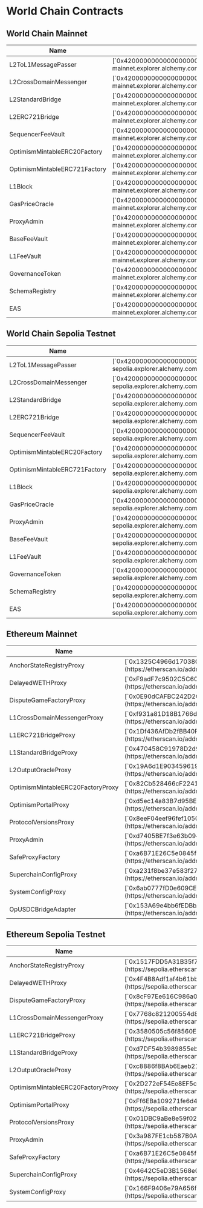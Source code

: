 # World Chain Contracts

## World Chain Mainnet 

<table>
  <thead>
    <tr>
      <th>Name</th>
      <th>Address</th>
    </tr>
  </thead>
  <tbody>
    <tr>
      <td className="align-middle">L2ToL1MessagePasser</td>
      <td className="align-middle">[`0x4200000000000000000000000000000000000016`](https://worldchain-mainnet.explorer.alchemy.com/address/0x4200000000000000000000000000000000000016)</td>
    </tr>
    <tr>
      <td className="align-middle">L2CrossDomainMessenger</td>
      <td className="align-middle">[`0x4200000000000000000000000000000000000007`](https://worldchain-mainnet.explorer.alchemy.com/address/0x4200000000000000000000000000000000000007)</td>
    </tr>
    <tr>
      <td className="align-middle">L2StandardBridge</td>
      <td className="align-middle">[`0x4200000000000000000000000000000000000010`](https://worldchain-mainnet.explorer.alchemy.com/address/0x4200000000000000000000000000000000000010)</td>
    </tr>
    <tr>
      <td className="align-middle">L2ERC721Bridge</td>
      <td className="align-middle">[`0x4200000000000000000000000000000000000014`](https://worldchain-mainnet.explorer.alchemy.com/address/0x4200000000000000000000000000000000000014)</td>
    </tr>
    <tr>
      <td className="align-middle">SequencerFeeVault</td>
      <td className="align-middle">[`0x4200000000000000000000000000000000000011`](https://worldchain-mainnet.explorer.alchemy.com/address/0x4200000000000000000000000000000000000011)</td>
    </tr>
    <tr>
      <td className="align-middle">OptimismMintableERC20Factory</td>
      <td className="align-middle">[`0x4200000000000000000000000000000000000012`](https://worldchain-mainnet.explorer.alchemy.com/address/0x4200000000000000000000000000000000000012)</td>
    </tr>
    <tr>
      <td className="align-middle">OptimismMintableERC721Factory</td>
      <td className="align-middle">[`0x4200000000000000000000000000000000000017`](https://worldchain-mainnet.explorer.alchemy.com/address/0x4200000000000000000000000000000000000017)</td>
    </tr>
    <tr>
      <td className="align-middle">L1Block</td>
      <td className="align-middle">[`0x4200000000000000000000000000000000000015`](https://worldchain-mainnet.explorer.alchemy.com/address/0x4200000000000000000000000000000000000015)</td>
    </tr>
    <tr>
      <td className="align-middle">GasPriceOracle</td>
      <td className="align-middle">[`0x420000000000000000000000000000000000000F`](https://worldchain-mainnet.explorer.alchemy.com/address/0x420000000000000000000000000000000000000F)</td>
    </tr>
   <tr>
      <td className="align-middle">ProxyAdmin</td>
      <td className="align-middle">[`0x4200000000000000000000000000000000000018`](https://worldchain-mainnet.explorer.alchemy.com/address/0x4200000000000000000000000000000000000018)</td>
    </tr>
   <tr>
      <td className="align-middle">BaseFeeVault</td>
      <td className="align-middle">[`0x4200000000000000000000000000000000000019`](https://worldchain-mainnet.explorer.alchemy.com/address/0x4200000000000000000000000000000000000019)</td>
    </tr>
   <tr>
      <td className="align-middle">L1FeeVault</td>
      <td className="align-middle">[`0x420000000000000000000000000000000000001A`](https://worldchain-mainnet.explorer.alchemy.com/address/0x420000000000000000000000000000000000001A)</td>
    </tr>
   <tr>
      <td className="align-middle">GovernanceToken</td>
      <td className="align-middle">[`0x4200000000000000000000000000000000000042`](https://worldchain-mainnet.explorer.alchemy.com/address/0x4200000000000000000000000000000000000042)</td>
    </tr>
    <tr>
      <td className="align-middle">SchemaRegistry</td>
      <td className="align-middle">[`0x4200000000000000000000000000000000000020`](https://worldchain-mainnet.explorer.alchemy.com/address/0x4200000000000000000000000000000000000020)</td>
    </tr>
    <tr>
      <td className="align-middle">EAS</td>
      <td className="align-middle">[`0x4200000000000000000000000000000000000021`](https://worldchain-mainnet.explorer.alchemy.com/address/0x4200000000000000000000000000000000000021)</td>
    </tr>
  </tbody>
</table>


## World Chain Sepolia Testnet 

<table>
  <thead>
    <tr>
      <th>Name</th>
      <th>Address</th>
    </tr>
  </thead>
  <tbody>
    <tr>
      <td className="align-middle">L2ToL1MessagePasser</td>
      <td className="align-middle">[`0x4200000000000000000000000000000000000016`](https://worldchain-sepolia.explorer.alchemy.com/address/0x4200000000000000000000000000000000000016)</td>
    </tr>
    <tr>
      <td className="align-middle">L2CrossDomainMessenger</td>
      <td className="align-middle">[`0x4200000000000000000000000000000000000007`](https://worldchain-sepolia.explorer.alchemy.com/address/0x4200000000000000000000000000000000000007)</td>
    </tr>
    <tr>
      <td className="align-middle">L2StandardBridge</td>
      <td className="align-middle">[`0x4200000000000000000000000000000000000010`](https://worldchain-sepolia.explorer.alchemy.com/address/0x4200000000000000000000000000000000000010)</td>
    </tr>
    <tr>
      <td className="align-middle">L2ERC721Bridge</td>
      <td className="align-middle">[`0x4200000000000000000000000000000000000014`](https://worldchain-sepolia.explorer.alchemy.com/address/0x4200000000000000000000000000000000000014)</td>
    </tr>
    <tr>
      <td className="align-middle">SequencerFeeVault</td>
      <td className="align-middle">[`0x4200000000000000000000000000000000000011`](https://worldchain-sepolia.explorer.alchemy.com/address/0x4200000000000000000000000000000000000011)</td>
    </tr>
    <tr>
      <td className="align-middle">OptimismMintableERC20Factory</td>
      <td className="align-middle">[`0x4200000000000000000000000000000000000012`](https://worldchain-sepolia.explorer.alchemy.com/address/0x4200000000000000000000000000000000000012)</td>
    </tr>
    <tr>
      <td className="align-middle">OptimismMintableERC721Factory</td>
      <td className="align-middle">[`0x4200000000000000000000000000000000000017`](https://worldchain-sepolia.explorer.alchemy.com/address/0x4200000000000000000000000000000000000017)</td>
    </tr>
    <tr>
      <td className="align-middle">L1Block</td>
      <td className="align-middle">[`0x4200000000000000000000000000000000000015`](https://worldchain-sepolia.explorer.alchemy.com/address/0x4200000000000000000000000000000000000015)</td>
    </tr>
    <tr>
      <td className="align-middle">GasPriceOracle</td>
      <td className="align-middle">[`0x420000000000000000000000000000000000000F`](https://worldchain-sepolia.explorer.alchemy.com/address/0x420000000000000000000000000000000000000F)</td>
    </tr>
   <tr>
      <td className="align-middle">ProxyAdmin</td>
      <td className="align-middle">[`0x4200000000000000000000000000000000000018`](https://worldchain-sepolia.explorer.alchemy.com/address/0x4200000000000000000000000000000000000018)</td>
    </tr>
   <tr>
      <td className="align-middle">BaseFeeVault</td>
      <td className="align-middle">[`0x4200000000000000000000000000000000000019`](https://worldchain-sepolia.explorer.alchemy.com/address/0x4200000000000000000000000000000000000019)</td>
    </tr>
   <tr>
      <td className="align-middle">L1FeeVault</td>
      <td className="align-middle">[`0x420000000000000000000000000000000000001A`](https://worldchain-sepolia.explorer.alchemy.com/address/0x420000000000000000000000000000000000001A)</td>
    </tr>
   <tr>
      <td className="align-middle">GovernanceToken</td>
      <td className="align-middle">[`0x4200000000000000000000000000000000000042`](https://worldchain-sepolia.explorer.alchemy.com/address/0x4200000000000000000000000000000000000042)</td>
    </tr>
    <tr>
      <td className="align-middle">SchemaRegistry</td>
      <td className="align-middle">[`0x4200000000000000000000000000000000000020`](https://worldchain-sepolia.explorer.alchemy.com/address/0x4200000000000000000000000000000000000020)</td>
    </tr>
    <tr>
      <td className="align-middle">EAS</td>
      <td className="align-middle">[`0x4200000000000000000000000000000000000021`](https://worldchain-sepolia.explorer.alchemy.com/address/0x4200000000000000000000000000000000000021)</td>
    </tr>
  </tbody>
</table>

## Ethereum Mainnet 
<table>
  <thead>
    <tr>
      <th>Name</th>
      <th>Address</th>
    </tr>
  </thead>
  <tbody>
    <tr>
      <td className="align-middle">AnchorStateRegistryProxy</td>
      <td className="align-middle">[`0x1325C4966d17038C5592fb38416AeE85EE73c0cb`](https://etherscan.io/address/0x1325C4966d17038C5592fb38416AeE85EE73c0cb)</td>
    </tr>
    <tr>
      <td className="align-middle">DelayedWETHProxy</td>
      <td className="align-middle">[`0xF9adF7c9502C5C60352C20a4d22683422DbD061F`](https://etherscan.io/address/0xF9adF7c9502C5C60352C20a4d22683422DbD061F)</td>
    </tr>
    <tr>
      <td className="align-middle">DisputeGameFactoryProxy</td>
      <td className="align-middle">[`0x0E90dCAFBC242D2C861A20Bb20EC8E7182965a52`](https://etherscan.io/address/0x0E90dCAFBC242D2C861A20Bb20EC8E7182965a52)</td>
    </tr>
    <tr>
      <td className="align-middle">L1CrossDomainMessengerProxy</td>
      <td className="align-middle">[`0xf931a81D18B1766d15695ffc7c1920a62b7e710a`](https://etherscan.io/address/0xf931a81D18B1766d15695ffc7c1920a62b7e710a)</td>
    </tr>
    <tr>
      <td className="align-middle">L1ERC721BridgeProxy</td>
      <td className="align-middle">[`0x1Df436AfDb2fBB40F1fE8bEd4Fc89A0D0990a8E9`](https://etherscan.io/address/0x1Df436AfDb2fBB40F1fE8bEd4Fc89A0D0990a8E9)</td>
    </tr>
    <tr>
      <td className="align-middle">L1StandardBridgeProxy</td>
      <td className="align-middle">[`0x470458C91978D2d929704489Ad730DC3E3001113`](https://etherscan.io/address/0x470458C91978D2d929704489Ad730DC3E3001113)</td>
    </tr>
    <tr>
      <td className="align-middle">L2OutputOracleProxy</td>
      <td className="align-middle">[`0x19A6d1E9034596196295CF148509796978343c5D`](https://etherscan.io/address/0x19A6d1E9034596196295CF148509796978343c5D)</td>
    </tr>
    <tr>
      <td className="align-middle">OptimismMintableERC20FactoryProxy</td>
      <td className="align-middle">[`0x82Cb528466cF22412d89bdBE9bCF04856790dD0e`](https://etherscan.io/address/0x82Cb528466cF22412d89bdBE9bCF04856790dD0e)</td>
    </tr>
    <tr>
      <td className="align-middle">OptimismPortalProxy</td>
      <td className="align-middle">[`0xd5ec14a83B7d95BE1E2Ac12523e2dEE12Cbeea6C`](https://etherscan.io/address/0xd5ec14a83B7d95BE1E2Ac12523e2dEE12Cbeea6C)</td>
    </tr>
   <tr>
      <td className="align-middle">ProtocolVersionsProxy</td>
      <td className="align-middle">[`0x8eeF04eef96fef1050702453f75F0Fc4f8F70973`](https://etherscan.io/address/0x8eeF04eef96fef1050702453f75F0Fc4f8F70973)</td>
    </tr>
   <tr>
      <td className="align-middle">ProxyAdmin</td>
      <td className="align-middle">[`0xd7405BE7f3e63b094Af6C7C23D5eE33Fd82F872D`](https://etherscan.io/address/0xd7405BE7f3e63b094Af6C7C23D5eE33Fd82F872D)</td>
    </tr>
   <tr>
      <td className="align-middle">SafeProxyFactory</td>
      <td className="align-middle">[`0xa6B71E26C5e0845f74c812102Ca7114b6a896AB2`](https://etherscan.io/address/0xa6B71E26C5e0845f74c812102Ca7114b6a896AB2)</td>
    </tr>
   <tr>
      <td className="align-middle">SuperchainConfigProxy</td>
      <td className="align-middle">[`0xa231f8be37e583f276f93dF516D88a043bfe47E3`](https://etherscan.io/address/0xa231f8be37e583f276f93dF516D88a043bfe47E3)</td>
    </tr>
    <tr>
      <td className="align-middle">SystemConfigProxy</td>
      <td className="align-middle">[`0x6ab0777fD0e609CE58F939a7F70Fe41F5Aa6300A`](https://etherscan.io/address/0x6ab0777fD0e609CE58F939a7F70Fe41F5Aa6300A)</td>
    </tr>
    <tr>
      <td className="align-middle">OpUSDCBridgeAdapter</td>
      <td className="align-middle">[`0x153A69e4bb6fEDBbAaF463CB982416316c84B2dB`](https://etherscan.io/address/0x153A69e4bb6fEDBbAaF463CB982416316c84B2dB)</td>
    </tr>
  </tbody>
</table>

## Ethereum Sepolia Testnet 
<table>
  <thead>
    <tr>
      <th>Name</th>
      <th>Address</th>
    </tr>
  </thead>
  <tbody>
    <tr>
      <td className="align-middle">AnchorStateRegistryProxy</td>
      <td className="align-middle">[`0x1517FDD5A31B35f790eA8a3c6cC2F595B1BD4742`](https://sepolia.etherscan.io/address/0x1517FDD5A31B35f790eA8a3c6cC2F595B1BD4742)</td>
    </tr>
    <tr>
      <td className="align-middle">DelayedWETHProxy</td>
      <td className="align-middle">[`0x4F4B8Adf1af4b61bb62F68b7aF1c37f8A6311663`](https://sepolia.etherscan.io/address/0x4F4B8Adf1af4b61bb62F68b7aF1c37f8A6311663)</td>
    </tr>
    <tr>
      <td className="align-middle">DisputeGameFactoryProxy</td>
      <td className="align-middle">[`0x8cF97Ee616C986a070F5020d973b456D0120C253`](https://sepolia.etherscan.io/address/0x8cF97Ee616C986a070F5020d973b456D0120C253)</td>
    </tr>
    <tr>
      <td className="align-middle">L1CrossDomainMessengerProxy</td>
      <td className="align-middle">[`0x7768c821200554d8F359A8902905Ba9eDe5659a9`](https://sepolia.etherscan.io/address/0x7768c821200554d8F359A8902905Ba9eDe5659a9)</td>
    </tr>
    <tr>
      <td className="align-middle">L1ERC721BridgeProxy</td>
      <td className="align-middle">[`0x3580505c56f8560E3777E92Fb27f70fD20c5B493`](https://sepolia.etherscan.io/address/0x3580505c56f8560E3777E92Fb27f70fD20c5B493)</td>
    </tr>
    <tr>
      <td className="align-middle">L1StandardBridgeProxy</td>
      <td className="align-middle">[`0xd7DF54b3989855eb66497301a4aAEc33Dbb3F8DE`](https://sepolia.etherscan.io/address/0xd7DF54b3989855eb66497301a4aAEc33Dbb3F8DE)</td>
    </tr>
    <tr>
      <td className="align-middle">L2OutputOracleProxy</td>
      <td className="align-middle">[`0xc8886f8BAb6Eaeb215aDB5f1c686BF699248300e`](https://sepolia.etherscan.io/address/0xc8886f8BAb6Eaeb215aDB5f1c686BF699248300e)</td>
    </tr>
    <tr>
      <td className="align-middle">OptimismMintableERC20FactoryProxy</td>
      <td className="align-middle">[`0x2D272eF54Ee8EF5c2Ff3523559186580b158cd57`](https://sepolia.etherscan.io/address/0x2D272eF54Ee8EF5c2Ff3523559186580b158cd57)</td>
    </tr>
    <tr>
      <td className="align-middle">OptimismPortalProxy</td>
      <td className="align-middle">[`0xFf6EBa109271fe6d4237EeeD4bAb1dD9A77dD1A4`](https://sepolia.etherscan.io/address/0xFf6EBa109271fe6d4237EeeD4bAb1dD9A77dD1A4)</td>
    </tr>
   <tr>
      <td className="align-middle">ProtocolVersionsProxy</td>
      <td className="align-middle">[`0x01DBC9aBe8e59f021d47Cf79143DE830820CbA29`](https://sepolia.etherscan.io/address/0x01DBC9aBe8e59f021d47Cf79143DE830820CbA29)</td>
    </tr>
   <tr>
      <td className="align-middle">ProxyAdmin</td>
      <td className="align-middle">[`0x3a987FE1cb587B0A1808cf9bB7Cbe0E341838319`](https://sepolia.etherscan.io/address/0x3a987FE1cb587B0A1808cf9bB7Cbe0E341838319)</td>
    </tr>
   <tr>
      <td className="align-middle">SafeProxyFactory</td>
      <td className="align-middle">[`0xa6B71E26C5e0845f74c812102Ca7114b6a896AB2`](https://sepolia.etherscan.io/address/0xa6B71E26C5e0845f74c812102Ca7114b6a896AB2)</td>
    </tr>
   <tr>
      <td className="align-middle">SuperchainConfigProxy</td>
      <td className="align-middle">[`0x4642C5eD3B1568e0F05d73B10d02e6Fb2595aF9a`](https://sepolia.etherscan.io/address/0x4642C5eD3B1568e0F05d73B10d02e6Fb2595aF9a)</td>
    </tr>
    <tr>
      <td className="align-middle">SystemConfigProxy</td>
      <td className="align-middle">[`0x166F9406e79A656f12F05247fb8F5DfA6155bCBF`](https://sepolia.etherscan.io/address/0x166F9406e79A656f12F05247fb8F5DfA6155bCBF)</td>
    </tr>
  </tbody>
</table>